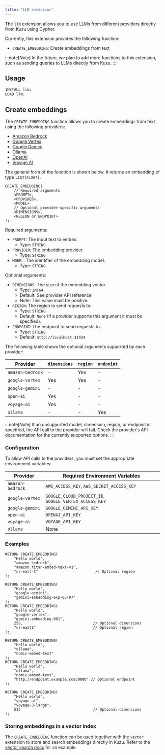```yaml
---
title: "LLM extension"
---
```



The `llm` extension allows you to use LLMs from different providers directly from Kuzu using Cypher.

Currently, this extension provides the following function:

- `CREATE_EMBEDDING`: Create embeddings from text

:::note[Note]
In the future, we plan to add more functions to this extension, such as sending queries to LLMs directly from Kuzu.
:::

## Usage

```sql
INSTALL llm;
LOAD llm;
```

## Create embeddings

The `CREATE_EMBEDDING` function allows you to create embeddings from text using the following providers:

* [Amazon Bedrock](https://docs.aws.amazon.com/bedrock/latest/userguide/titan-embedding-models.html)
* [Google Vertex](https://cloud.google.com/vertex-ai/generative-ai/docs/embeddings/get-text-embeddings)
* [Google Gemini](https://ai.google.dev/gemini-api/docs/embeddings)
* [Ollama](https://ollama.com/blog/embedding-models)
* [OpenAI](https://platform.openai.com/docs/guides/embeddings)
* [Voyage AI](https://docs.voyageai.com/docs/embeddings)

The general form of the function is shown below. It returns an embedding of type `LIST[FLOAT]`.

```cypher
CREATE_EMBEDDING(
    // Required arguments
    <PROMPT>,
    <PROVIDER>,
    <MODEL>
    // Optional provider-specific arguments
    <DIMENSIONS>,
    <REGION or ENDPOINT>
);
```

Required arguments:

- `PROMPT`: The input text to embed.
    - Type: `STRING`
- `PROVIDER`: The embedding provider.
    - Type: `STRING`
- `MODEL`: The identifier of the embedding model.
    - Type: `STRING`

Optional arguments:

- `DIMENSIONS`: The size of the embedding vector.
    - Type: `INT64`
    - Default: See provider API reference
    - Note: This value must be positive.
- `REGION`: The region to send requests to.
    - Type: `STRING`
    - Default: `None` (If a provider supports this argument it must be specified).
- `ENDPOINT`: The endpoint to send requests to.
    - Type: `STRING`
    - Default: `http://localhost:11434`

The following table shows the optional arguments supported by each provider:

| Provider | `dimensions` | `region` | `endpoint` |
| --- | --- | --- | --- |
| `amazon-bedrock` | - | Yes | - |
| `google-vertex` | Yes | Yes | - |
| `google-gemini` | - | - | - |
| `open-ai` | Yes | - | - |
| `voyage-ai` | Yes | - | - |
| `ollama` | - | - | Yes |

:::note[Note]
If an unsupported model, dimension, region, or endpoint is specified, the API call to the provider will fail. Check the provider's API documentation for the currently supported options.
:::

### Configuration

To allow API calls to the providers, you must set the appropriate environment variables:

| Provider | Required Environment Variables |
| --- | --- |
| `amazon-bedrock` | `AWS_ACCESS_KEY`, `AWS_SECRET_ACCESS_KEY` |
| `google-vertex` | `GOOGLE_CLOUD_PROJECT_ID`, `GOOGLE_VERTEX_ACCESS_KEY` |
| `google-gemini` | `GOOGLE_GEMINI_API_KEY` |
| `open-ai` | `OPENAI_API_KEY` |
| `voyage-ai` | `VOYAGE_API_KEY` |
| `ollama` | None |

### Examples

```cypher
RETURN CREATE_EMBEDDING(
    "Hello world",
    "amazon-bedrock",
    "amazon.titan-embed-text-v1",
    "us-east-1"                          // Optional region
);

RETURN CREATE_EMBEDDING(
    "Hello world",
    "google-gemini",
    "gemini-embedding-exp-03-07"
);
RETURN CREATE_EMBEDDING(
    "Hello world",
    "google-vertex",
    "gemini-embedding-001",
    256,                                // Optional dimensions
    "us-east1"                          // Optional region
);

RETURN CREATE_EMBEDDING(
    "Hello world",
    "ollama",
    "nomic-embed-text"
);
RETURN CREATE_EMBEDDING(
    "Hello world",
    "ollama",
    "nomic-embed-text",
    "http://endpoint.example.com:8000" // Optional endpoint
);

RETURN CREATE_EMBEDDING(
    "Hello world",
    "voyage-ai",
    "voyage-3-large",
    512                                 // Optional dimensions
);
```

### Storing embeddings in a vector index

The `CREATE_EMBEDDING` function can be used together with the `vector` extension to store and search embeddings
directly in Kuzu. Refer to the [vector search docs](/extensions/vector) for an example.

